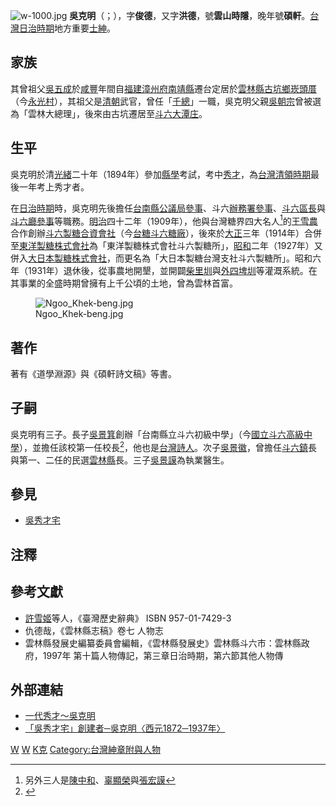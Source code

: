 {{otheruse|吴克明}}
[[File:w-1000.jpg|thumb]]
'''吳克明'''（{{lang-nan-tw|Ngô͘ Khek-bêng}}；{{bd|1872年|8月19日|1937年|1月10日|catIdx=W吳}}），字'''俊德'''，又字'''洪德'''，號'''雲山時隱'''，晚年號'''碩軒'''。[[台灣日治時期|台灣日治時期]]地方重要[[士紳|士紳]]。

== 家族 ==
其曾祖父[[吳五成|吳五成]]於[[咸豐|咸豐]]年間自[[福建|福建]][[漳州|漳州府]][[南靖縣|南靖縣]]遷台定居於[[雲林縣|雲林縣]][[古坑鄉|古坑鄉]][[崁頭厝|崁頭厝]]（今[[永光村|永光村]]），其祖父是[[清朝|清朝]]武官，曾任「[[千總|千總]]」一職，吳克明父親[[吳朝宗|吳朝宗]]曾被選為「雲林大總理」，後來由古坑遷居至[[斗六市|斗六]][[大潭庄|大潭庄]]。

== 生平 ==
吳克明於清[[光緒|光緒]]二十年（1894年）參加[[縣學|縣學]]考試，考中[[秀才|秀才]]，為[[台灣清領時期|台灣清領時期]]最後一年考上秀才者。

在[[台灣日治時期|日治時期]]時，吳克明先後擔任[[台南縣|台南縣]][[公議局|公議局]][[參事|參事]]、斗六[[辦務署|辦務署]][[參事|參事]]、[[斗六街|斗六]][[區長|區長]]與[[斗六廳|斗六廳]][[參事|參事]]等職務。[[明治|明治]]四十二年（1909年），他與台灣糖界四大名人<ref>另外三人是[[陳中和|陳中和]]、[[辜顯榮|辜顯榮]]與[[張宏謨|張宏謨]]</ref>的[[王雪農|王雪農]]合作創辦[[斗六製糖合資會社|斗六製糖合資會社]]（今[[台糖|台糖]][[斗六糖廠|斗六糖廠]]），後來於[[大正|大正]]三年（1914年）合併至[[東洋製糖株式會社|東洋製糖株式會社]]為「東洋製糖株式會社斗六製糖所」，[[昭和|昭和]]二年（1927年）又併入[[大日本製糖株式會社|大日本製糖株式會社]]，而更名為「大日本製糖台灣支社斗六製糖所」。昭和六年（1931年）退休後，從事農地開墾，並開闢[[柴里圳|柴里圳]]與[[外四埤圳|外四埤圳]]等灌溉系統。在其事業的全盛時期曾擁有上千公頃的土地，曾為雲林首富。

[[File:Ngoo_Khek-beng.jpg|thumb]]

== 著作 ==
著有《道學淵源》與《碩軒詩文稿》等書。

==子嗣==
吳克明有三子。長子[[吳景箕|吳景箕]]創辦「台南縣立斗六初級中學」（今[[國立斗六高級中學|國立斗六高級中學]]），並擔任該校第一任校長<ref>{{Cite web |url=http://www.tlsh.ylc.edu.tw/allpresidents.php |title=存档副本 |accessdate=2008-02-21 |archive-date=2019-10-29 |archive-url=https://web.archive.org/web/20191029141838/https://www.tlsh.ylc.edu.tw/allpresidents.php |dead-url=no }}</ref>，他也是[[台灣詩人|台灣詩人]]。次子[[吳景徽|吳景徽]]，曾擔任[[斗六市|斗六鎮]]長與第一、二任的民選[[雲林縣|雲林縣]]長。三子[[吳景謨|吳景謨]]為執業醫生。

==參見==
*[[吳秀才宅_(雲林縣)|吳秀才宅]]

==注釋==
{{reflist}}

==參考文獻==
*[[許雪姬|許雪姬]]等人，《臺灣歷史辭典》 ISBN 957-01-7429-3
*仇德哉，《雲林縣志稿》卷七 人物志
*雲林縣發展史編纂委員會編輯，《雲林縣發展史》雲林縣斗六市：雲林縣政府，1997年   第十篇人物傳記，第三章日治時期，第六節其他人物傳

==外部連結==
*[https://web.archive.org/web/20071220211438/http://www.dl.gov.tw/introduce/introduce_2d.asp 一代秀才～吳克明]
*[http://www.cpmah.org.tw/2003/c92b032/www/country/douliu/history_douliu_5.htm 「吳秀才宅」創建者─吳克明〈西元1872─1937年〉]{{dead link|date=2017年12月 |bot=InternetArchiveBot |fix-attempted=yes }}

[[Category:台灣日治時期人物|W]]
[[Category:雲林縣人|W]]
[[Category:吳姓|K克]]
[[Category:台灣紳章附與人物|Category:台灣紳章附與人物]]